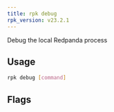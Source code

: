 ```yaml
---
title: rpk debug
rpk_version: v23.2.1
---
```


<head>
  <meta name="title" content="rpk debug | Redpanda Docs" />
  <meta name="description" content="rpk debug list" />
  <link rel="canonical" href="https://docs.redpanda.com/docs/reference/rpk/rpk-debug/" />
</head>

Debug the local Redpanda process

## Usage

```bash
rpk debug [command]
```

## Flags

<!--
[cols=",,",]
|===
|*Value* |*Type* |*Description*

|-h, --help |- |Help for debug.

|--config |string |Redpanda or rpk config file; default search paths are
~/.config/rpk/rpk.yaml, $PWD, and /etc/redpanda/`redpanda.yaml`.

|-X, --config-opt |stringArray |Override rpk configuration settings; '-X
help' for detail or '-X list' for terser detail.

|--profile |string |rpk profile to use.

|-v, --verbose |- |Enable verbose logging.
|===

-->
